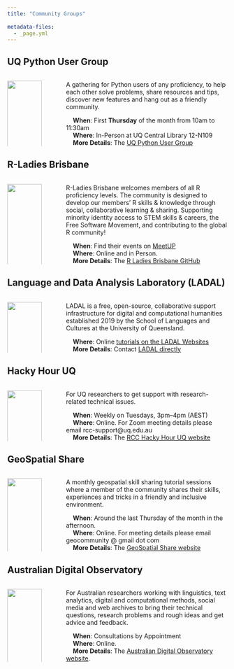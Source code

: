 ```yaml
---
title: "Community Groups"
 
metadata-files:
  - _page.yml
---
```


<!-- ## ResBaz2023Qld -->

<!-- ::: columns -->

<!-- ::: {.column width="17%"} -->

<!-- <p float="left"> -->

<!-- [![](images/ResBazQLD_2023.png){fig-alt="ResBaz2023Qld Logo" width="100%"}](https://resbaz.github.io/resbaz2023qld/) -->

<!-- </p> -->

<!-- ::: -->

<!-- ::: {.column width="3%"} -->

<!-- empty column to create gap -->

<!-- ::: -->

<!-- ::: {.column width="80%"} -->

<!-- The 2023 Queensland Research Bazaar will be a three-day intensive conference held at UQ where researchers will come together to attend workshops and network to up-skill in 'next generation digital research tools and skills'. -->

<!-- Researchers at ALL levels from ALL disciplines. PhD candidates, research Masters students and early career researchers are especially encouraged to attend. -->

<!-- |     **When**: November 21-23 2023 -->

<!-- |     **Where**: UQ St Lucia in the Michie Building -->

<!-- |     **More Details**: The [ResBaz2023Qld Website](https://resbaz.github.io/resbaz2023qld/) -->

<!-- ::: -->

<!-- ::: -->

## UQ Python User Group

::: columns
::: {.column width="17%"}
<p float="left">

[![](images/python-logo-only.svg){fig-alt="Python Logo" width="100%"}](https://bit.ly/uqpug)

</p>
:::

::: {.column width="3%"}
<!-- empty column to create gap -->
:::

::: {.column width="80%"}
A gathering for Python users of any proficiency, to help each other solve problems, share resources and tips, discover new features and hang out as a friendly community.

|     **When**: First **Thursday** of the month from 10am to 11:30am

|     **Where**: In-Person at UQ Central Library 12-N109

|     **More Details**: The [UQ Python User Group](https://bit.ly/uqpug)
:::
:::

## R-Ladies Brisbane

::: columns
::: {.column width="17%"}
<p float="left">

[![](images/rladies.jpg){fig-alt="RLadies Logo" width="100%"}](https://github.com/rladies/meetup-presentations_brisbane)

</p>
:::

::: {.column width="3%"}
<!-- empty column to create gap -->
:::

::: {.column width="80%"}
R-Ladies Brisbane welcomes members of all R proficiency levels. The community is designed to develop our members' R skills & knowledge through social, collaborative learning & sharing. Supporting minority identity access to STEM skills & careers, the Free Software Movement, and contributing to the global R community!

|     **When**: Find their events on [MeetUP](https://www.meetup.com/rladies-brisbane/)

|     **Where**: Online and in Person.

|     **More Details**: The [R Ladies Brisbane GitHub](https://github.com/rladies/meetup-presentations_brisbane)
:::
:::

## Language and Data Analysis Laboratory (LADAL)

::: columns
::: {.column width="17%"}
<p float="left">

[![](images/LadalPurple.png){fig-alt="LADAL" width="100%"}](https://ladal.edu.au/)

</p>
:::

::: {.column width="3%"}
<!-- empty column to create gap -->
:::

::: {.column width="80%"}
LADAL is a free, open-source, collaborative support infrastructure for digital and computational humanities established 2019 by the School of Languages and Cultures at the University of Queensland.

|     **Where**: Online [tutorials on the LADAL Websites](https://ladal.edu.au/tutorials.html)

|     **More Details**: Contact [LADAL directly](https://ladal.edu.au/contact.html)
:::
:::

## Hacky Hour UQ

::: columns
::: {.column width="17%"}
<p float="left">

[![](images/uqhackyhour.png){fig-alt="UQ Hack Hour" width="100%"}](https://rcc.uq.edu.au/meetups#hacky-hour)

</p>
:::

::: {.column width="3%"}
<!-- empty column to create gap -->
:::

::: {.column width="80%"}
For UQ researchers to get support with research-related technical issues.

|     **When**: Weekly on Tuesdays, 3pm--4pm (AEST)

|     **Where**: Online. For Zoom meeting details please email rcc-support\@uq.edu.au

|     **More Details**: The [RCC Hacky Hour UQ website](https://rcc.uq.edu.au/meetups#hacky-hour)
:::
:::

## GeoSpatial Share

::: columns
::: {.column width="17%"}
<p float="left">

[![](images/turkeypin.svg){fig-alt="GeoSpatial Share Logo" width="100%"}](https://brisbane-geocommunity.netlify.app/)

</p>
:::

::: {.column width="3%"}
<!-- empty column to create gap -->
:::

::: {.column width="80%"}
A monthly geospatial skill sharing tutorial sessions where a member of the community shares their skills, experiences and tricks in a friendly and inclusive environment.

|     **When**: Around the last Thursday of the month in the afternoon.

|     **Where**: Online. For meeting details please email geocommunity \@ gmail dot com

|     **More Details**: The [GeoSpatial Share website](https://brisbane-geocommunity.netlify.app/)
:::
:::

## Australian Digital Observatory

::: columns
::: {.column width="17%"}
<p float="left">

[![](images/ado.png){fig-alt="Australia Digital Observatory Logo" width="100%"}](https://www.digitalobservatory.net.au/office-hours/)

</p>
:::

::: {.column width="3%"}
<!-- empty column to create gap -->
:::

::: {.column width="80%"}
For Australian researchers working with linguistics, text analytics, digital and computational methods, social media and web archives to bring their technical questions, research problems and rough ideas and get advice and feedback.

|     **When**: Consultations by Appointment

|     **Where**: Online.

|     **More Details**: The [Australian Digital Observatory website](https://www.digitalobservatory.net.au/office-hours/).
:::
:::
